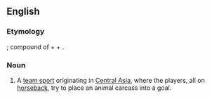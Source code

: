 ==English==
{{wikipedia}}

===Etymology===
{{etyl|fa|en}} {{term|بزکشی|tr=buz-kaši, boz-keši|lang=fa}}; compound of {{term|بز|tr=boz|lang=fa}} + {{term|کش|tr=kaš|lang=fa}} + {{term|ی|ـی|tr=-i|lang=fa}}.

===Noun===
{{en-noun|-}}

# {{games|sports}} A [[team sport]] originating in [[Central Asia]], where the players, all on [[horseback]], try to place an animal carcass into a goal.